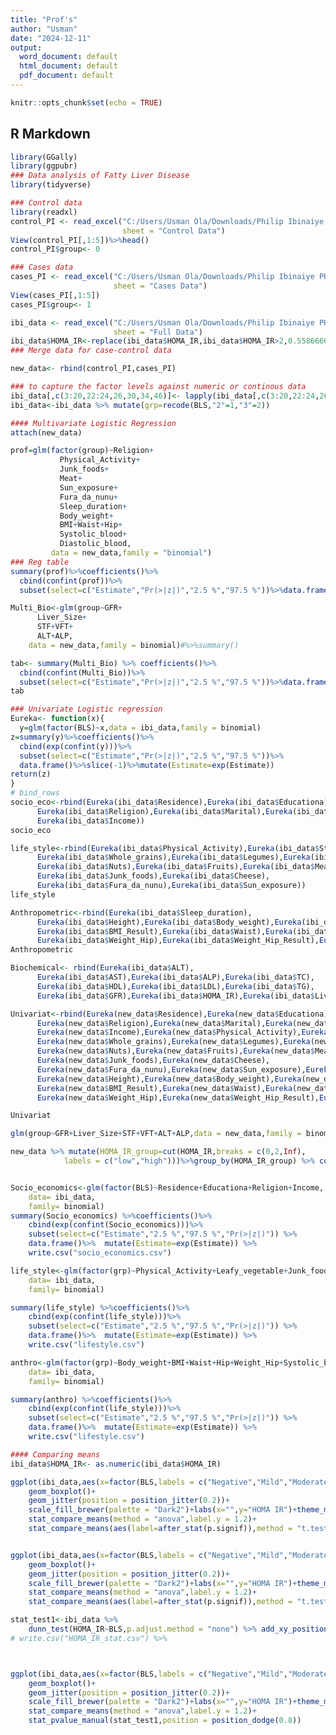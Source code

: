 ```yaml
---
title: "Prof's"
author: "Usman"
date: "2024-12-11"
output:
  word_document: default
  html_document: default
  pdf_document: default
---
```


```r
knitr::opts_chunk$set(echo = TRUE)
```

## R Markdown


```r
library(GGally)
library(ggpubr)
### Data analysis of Fatty Liver Disease
library(tidyverse)

### Control data
library(readxl)
control_PI <- read_excel("C:/Users/Usman Ola/Downloads/Philip Ibinaiye PHD Raw Data (1).xlsx", 
                         sheet = "Control Data")
View(control_PI[,1:5])%>%head()
control_PI$group<- 0

### Cases data
cases_PI <- read_excel("C:/Users/Usman Ola/Downloads/Philip Ibinaiye PHD Raw Data (1).xlsx", 
                       sheet = "Cases Data")
View(cases_PI[,1:5])
cases_PI$group<- 1

ibi_data <- read_excel("C:/Users/Usman Ola/Downloads/Philip Ibinaiye PHD Raw Data (1).xlsx", 
                       sheet = "Full Data")
ibi_data$HOMA_IR<-replace(ibi_data$HOMA_IR,ibi_data$HOMA_IR>2,0.55866666666667)
### Merge data for case-control data

new_data<- rbind(control_PI,cases_PI)

### to capture the factor levels against numeric or continous data
ibi_data[,c(3:20,22:24,26,30,34,46)]<- lapply(ibi_data[,c(3:20,22:24,26,30,34,46)], as.factor)
ibi_data<-ibi_data %>% mutate(grp=recode(BLS,"2"=1,"3"=2))

#### Multivariate Logistic Regression
attach(new_data)

prof=glm(factor(group)~Religion+
           Physical_Activity+
           Junk_foods+
           Meat+
           Sun_exposure+
           Fura_da_nunu+
           Sleep_duration+
           Body_weight+
           BMI+Waist+Hip+
           Systolic_blood+
           Diastolic_blood,
         data = new_data,family = "binomial")
### Reg table
summary(prof)%>%coefficients()%>%
  cbind(confint(prof))%>%
  subset(select=c("Estimate","Pr(>|z|)","2.5 %","97.5 %"))%>%data.frame()%>%  mutate(Estimate=exp(Estimate))

Multi_Bio<-glm(group~GFR+
      Liver_Size+
      STF+VFT+
      ALT+ALP,
    data = new_data,family = binomial)#%>%summary()

tab<- summary(Multi_Bio) %>% coefficients()%>%
  cbind(confint(Multi_Bio))%>%
  subset(select=c("Estimate","Pr(>|z|)","2.5 %","97.5 %"))%>%data.frame()%>%  mutate(Estimate=exp(Estimate))
tab

### Univariate Logistic regression
Eureka<- function(x){
  y=glm(factor(BLS)~x,data = ibi_data,family = binomial)
z=summary(y)%>%coefficients()%>%
  cbind(exp(confint(y)))%>%
  subset(select=c("Estimate","Pr(>|z|)","2.5 %","97.5 %"))%>%
  data.frame()%>%slice(-1)%>%mutate(Estimate=exp(Estimate))
return(z)
}
# bind_rows
socio_eco<-rbind(Eureka(ibi_data$Residence),Eureka(ibi_data$Educationa),
      Eureka(ibi_data$Religion),Eureka(ibi_data$Marital),Eureka(ibi_data$Occupation),
      Eureka(ibi_data$Income))
socio_eco

life_style<-rbind(Eureka(ibi_data$Physical_Activity),Eureka(ibi_data$Starch),
      Eureka(ibi_data$Whole_grains),Eureka(ibi_data$Legumes),Eureka(ibi_data$Leafy_vegetable),
      Eureka(ibi_data$Nuts),Eureka(ibi_data$Fruits),Eureka(ibi_data$Meat),
      Eureka(ibi_data$Junk_foods),Eureka(ibi_data$Cheese),
      Eureka(ibi_data$Fura_da_nunu),Eureka(ibi_data$Sun_exposure))
life_style

Anthropometric<-rbind(Eureka(ibi_data$Sleep_duration),
      Eureka(ibi_data$Height),Eureka(ibi_data$Body_weight),Eureka(ibi_data$BMI),
      Eureka(ibi_data$BMI_Result),Eureka(ibi_data$Waist),Eureka(ibi_data$Hip),
      Eureka(ibi_data$Weight_Hip),Eureka(ibi_data$Weight_Hip_Result),Eureka(ibi_data$Systolic_blood)       ,Eureka(ibi_data$Diastolic_blood))
Anthropometric

Biochemical<- rbind(Eureka(ibi_data$ALT),
      Eureka(ibi_data$AST),Eureka(ibi_data$ALP),Eureka(ibi_data$TC),
      Eureka(ibi_data$HDL),Eureka(ibi_data$LDL),Eureka(ibi_data$TG),
      Eureka(ibi_data$GFR),Eureka(ibi_data$HOMA_IR),Eureka(ibi_data$Liver_Size)       ,Eureka(ibi_data$STF),Eureka(ibi_data$VFT))

Univariat<-rbind(Eureka(new_data$Residence),Eureka(new_data$Educationa),
      Eureka(new_data$Religion),Eureka(new_data$Marital),Eureka(new_data$Occupation),
      Eureka(new_data$Income),Eureka(new_data$Physical_Activity),Eureka(new_data$Starch),
      Eureka(new_data$Whole_grains),Eureka(new_data$Legumes),Eureka(new_data$Leafy_vegetable),
      Eureka(new_data$Nuts),Eureka(new_data$Fruits),Eureka(new_data$Meat),
      Eureka(new_data$Junk_foods),Eureka(new_data$Cheese),
      Eureka(new_data$Fura_da_nunu),Eureka(new_data$Sun_exposure),Eureka(new_data$Sleep_duration),
      Eureka(new_data$Height),Eureka(new_data$Body_weight),Eureka(new_data$BMI),
      Eureka(new_data$BMI_Result),Eureka(new_data$Waist),Eureka(new_data$Hip),
      Eureka(new_data$Weight_Hip),Eureka(new_data$Weight_Hip_Result),Eureka(new_data$Systolic_blood)       ,Eureka(new_data$Diastolic_blood))

Univariat

glm(group~GFR+Liver_Size+STF+VFT+ALT+ALP,data = new_data,family = binomial)%>%summary()

new_data %>% mutate(HOMA_IR_group=cut(HOMA_IR,breaks = c(0,2,Inf),
            labels = c("low","high")))%>%group_by(HOMA_IR_group) %>% count()


Socio_economics<-glm(factor(BLS)~Residence+Educationa+Religion+Income, 
    data= ibi_data,
    family= binomial) 
summary(Socio_economics) %>%coefficients()%>%
    cbind(exp(confint(Socio_economics)))%>%
    subset(select=c("Estimate","2.5 %","97.5 %","Pr(>|z|)")) %>% 
    data.frame()%>%  mutate(Estimate=exp(Estimate)) %>% 
    write.csv("socio_economics.csv")

life_style<-glm(factor(grp)~Physical_Activity+Leafy_vegetable+Junk_foods+Cheese+Fura_da_nunu+Sun_exposure+Sleep_duration, 
    data= ibi_data,
    family= binomial)

summary(life_style) %>%coefficients()%>%
    cbind(exp(confint(life_style)))%>%
    subset(select=c("Estimate","2.5 %","97.5 %","Pr(>|z|)")) %>% 
    data.frame()%>%  mutate(Estimate=exp(Estimate)) %>% 
    write.csv("lifestyle.csv")

anthro<-glm(factor(grp)~Body_weight+BMI+Waist+Hip+Weight_Hip+Systolic_blood+Diastolic_blood, 
    data= ibi_data,
    family= binomial)

summary(anthro) %>%coefficients()%>%
    cbind(exp(confint(life_style)))%>%
    subset(select=c("Estimate","2.5 %","97.5 %","Pr(>|z|)")) %>% 
    data.frame()%>%  mutate(Estimate=exp(Estimate)) %>% 
    write.csv("lifestyle.csv")
```


```r
#### Comparing means
ibi_data$HOMA_IR<- as.numeric(ibi_data$HOMA_IR)

ggplot(ibi_data,aes(x=factor(BLS,labels = c("Negative","Mild","Moderate","Severe")),y=HOMA_IR))+
    geom_boxplot()+
    geom_jitter(position = position_jitter(0.2))+
    scale_fill_brewer(palette = "Dark2")+labs(x="",y="HOMA IR")+theme_minimal()+
    stat_compare_means(method = "anova",label.y = 1.2)+
    stat_compare_means(aes(label=after_stat(p.signif)),method = "t.test",ref.group = "Negative")


ggplot(ibi_data,aes(x=factor(BLS,labels = c("Negative","Mild","Moderate","Severe")),y=GFR))+
    geom_boxplot()+
    geom_jitter(position = position_jitter(0.2))+
    scale_fill_brewer(palette = "Dark2")+labs(x="",y="HOMA IR")+theme_minimal()+
    stat_compare_means(method = "anova",label.y = 1.2)+
    stat_compare_means(aes(label=after_stat(p.signif)),method = "t.test",ref.group = "Negative")

stat_test1<-ibi_data %>% 
    dunn_test(HOMA_IR~BLS,p.adjust.method = "none") %>% add_xy_position(x="BLS")
# write.csv("HOMA_IR_stat.csv") %>% 



ggplot(ibi_data,aes(x=factor(BLS,labels = c("Negative","Mild","Moderate","Severe")),y=GFR))+
    geom_boxplot()+
    geom_jitter(position = position_jitter(0.2))+
    scale_fill_brewer(palette = "Dark2")+labs(x="",y="HOMA IR")+theme_minimal()+
    stat_compare_means(method = "anova",label.y = 1.2)+
    stat_pvalue_manual(stat_test1,position = position_dodge(0.8))
```


